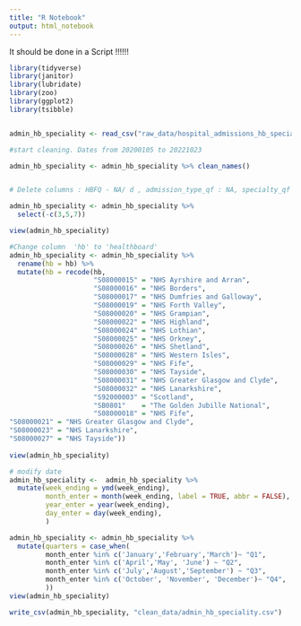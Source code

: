 ```yaml
---
title: "R Notebook"
output: html_notebook
---
```

 It should be done in a Script !!!!!!

```r
library(tidyverse)
library(janitor)
library(lubridate)
library(zoo)
library(ggplot2)
library(tsibble)


admin_hb_speciality <- read_csv("raw_data/hospital_admissions_hb_specialty_20221102.csv")

```

```r
#start cleaning. Dates from 20200105 to 20221023

admin_hb_speciality <- admin_hb_speciality %>% clean_names()



```

```r
# Delete columns : HBFQ - NA/ d , admission_type_qf : NA, specialty_qf : NA

admin_hb_speciality <- admin_hb_speciality %>% 
  select(-c(3,5,7))

view(admin_hb_speciality)
```

```r
#Change column  'hb' to 'healthboard'
admin_hb_speciality <- admin_hb_speciality %>% 
  rename(hb = hb) %>%
  mutate(hb = recode(hb,
                     "S08000015" = "NHS Ayrshire and Arran",
                     "S08000016" = "NHS Borders",
                     "S08000017" = "NHS Dumfries and Galloway",
                     "S08000019" = "NHS Forth Valley",
                     "S08000020" = "NHS Grampian",
                     "S08000022" = "NHS Highland",
                     "S08000024" = "NHS Lothian",
                     "S08000025" = "NHS Orkney",
                     "S08000026" = "NHS Shetland",
                     "S08000028" = "NHS Western Isles",
                     "S08000029" = "NHS Fife",
                     "S08000030" = "NHS Tayside",
                     "S08000031" = "NHS Greater Glasgow and Clyde",
                     "S08000032" = "NHS Lanarkshire",
                     "S92000003" = "Scotland",
                     "SB0801"    = "The Golden Jubille National",
                     "S08000018" = "NHS Fife",
"S08000021" = "NHS Greater Glasgow and Clyde",
"S08000023" = "NHS Lanarkshire",
"S08000027" = "NHS Tayside"))
  
view(admin_hb_speciality)
```

```r
# modify date
admin_hb_speciality <-  admin_hb_speciality %>% 
  mutate(week_ending = ymd(week_ending),
         month_enter = month(week_ending, label = TRUE, abbr = FALSE),
         year_enter = year(week_ending),
         day_enter = day(week_ending),
         )


```


```r
admin_hb_speciality <- admin_hb_speciality %>% 
  mutate(quarters = case_when(
         month_enter %in% c('January','February','March')~ "Q1",
         month_enter %in% c('April','May', 'June') ~ "Q2",
         month_enter %in% c('July','August','September') ~ "Q3",
         month_enter %in% c('October', 'November', 'December')~ "Q4",
         ))
view(admin_hb_speciality)
```

```r
write_csv(admin_hb_speciality, "clean_data/admin_hb_speciality.csv")
```














